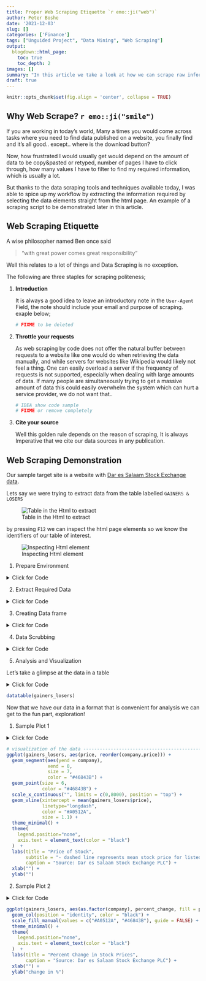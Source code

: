 ```yaml
---
title: Proper Web Scraping Etiquette `r emo::ji("web")`
author: Peter Boshe
date: '2021-12-03'
slug: []
categories: ['Finance']
tags: ["Unguided Project", "Data Mining", "Web Scraping"]
output:
  blogdown::html_page:
    toc: true
    toc_depth: 2
images: []
summary: "In this article we take a look at how we can scrape raw information/data from websites without the hassle of copying and pasting and clicking and retyping whole data tables and ~then~ analysing your data."
draft: true
---
```


```r
knitr::opts_chunk$set(fig.align = 'center', collapse = TRUE)
```

## Why Web Scrape? `r emo::ji("smile")`

If you are working in today's world, Many a times you would come across tasks where you need to find data published on a website, you finally find and it's all good.. except.. where is the download button?

Now, how frustrated I would usually get would depend on the amount of data to be copy&pasted or retyped, number of pages I have to click through, how many values I have to filter to find my required information, which is usually a lot.

But thanks to the data scraping tools and techniques available today, I was able to spice up my workflow by extracting the information required by selecting the data elements straight from the html page. An example of a scraping script to be demonstrated later in this article.

## Web Scraping Etiquette

A wise philosopher named Ben once said 

>"with great power comes great responsibility"

Well this relates to a lot of things and Data Scraping is no exception.

The following are three staples for scraping politeness;

1.  **Introduction**

    It is always a good idea to leave an introductory note in the `User-Agent` Field, the note should include your email and purpose of scraping. exaple below;
<!-- #REVIEW to check alternative for r -->
<!-- #REVIEW to check alternative for r -->

    ```r
# FIXME to be deleted
    ```

2.  **Throttle your requests**

    As web scraping by code does not offer the natural buffer between requests to a website like one would do when retrieving the data manually, and while servers for websites like Wikipedia would likely not feel a thing. One can easily overload a server if the frequency of requests is not supported, especially when dealing with large amounts of data. If many people are simultaneously trying to get a massive amount of data this could easily overwhelm the system which can hurt a service provider, we do not want that..

    ```r
# IDEA show code sample
# FIXME or remove completely
    ```

3.  **Cite your source**

    Well this golden rule depends on the reason of scraping, It is always Imperative that we cite our data sources in any publication.

## Web Scraping Demonstration

<!-- CHANGED should include tips&tricks and link to scraping code --> 

Our sample target site is a website with [Dar es Salaam Stock Exchange data](https://www.dse.co.tz/).

Lets say we were trying to extract data from the table labelled `GAINERS & LOSERS`

![Table in the Html to extract](images/webscrape01.png "Snapshot 1")

by pressing `F12` we can inspect the html page elements so we know the identifiers of our table of interest.

![Inspecting Html element](images/webscrape02.png "snapshot 2")

1. Prepare Environment

<details>
<summary>Click for Code</summary>
```r
#setupenvironment------------------------------------------------------

library(rvest)
library(httr)
library(purrr)
library(dplyr)
library(ggplot2)
library(DT)


```
 
```r


#loadthehtml-----------------------------------------------------------

response<-GET("https://www.dse.co.tz/")
html<-content(response)
status_code(response)

```
</details>




2. Extract Required Data

<details>
<summary>Click for Code</summary>
```r
#extractanycompanynames--------------------------------------------

company<-html%>%
html_nodes(xpath='//table//tr/td/a')%>%
html_text()

#extractPrice----------------------------------------------------

price<-html%>%
html_nodes(xpath='//table//tr/td[a]')%>%
html_nodes(xpath='..')%>%
html_nodes(xpath='td[position()=2]')%>%
html_text()

#Extractingchange-------------------------------------------------------

change<-html%>%
html_nodes(xpath='//table//tr/td[a]')%>%
html_nodes(xpath='..')%>%
html_nodes(xpath='td[position()=3]')%>%
html_text()

```
</details>




3. Creating Data frame

<details>
<summary>Click for Code</summary>
```r
#creatingdataframeforanalysis-----------------------------------------
gainers_losers<-data.frame(company=company,
price=price,
change=change)

```
</details>



4. Data Scrubbing

<details>
<summary>Click for Code</summary>
```r
# clean data --------------------------------------------------------------
gainers_losers$company = as.factor(gainers_losers$company)
gainers_losers$price = as.numeric(gsub(",", "", gainers_losers$price))
gainers_losers$percent_change = as.numeric(gsub("%", "", gainers_losers$change))

gainers_losers <- gainers_losers %>% 
  mutate(pos = percent_change >= 0)

```
</details>



5. Analysis and Visualization

Let's take a glimpse at the data in a table

<details>
<summary>Click for Code</summary>
```r
datatable(gainers_losers)
```
</details>


```r
datatable(gainers_losers)
```

Now that we have our data in a format that is convenient for analysis we can get to the fun part, exploration!




1. Sample Plot 1

<details>
<summary>Click for Code</summary>
```r
# visualization of the data -----------------------------------------------
ggplot(gainers_losers, aes(price, reorder(company,price))) + 
  geom_segment(aes(yend = company), 
               xend = 0,
               size = 7,
               color = "#46843B") + 
  geom_point(size = 6, 
             color = "#46843B") +
  scale_x_continuous("", limits = c(0,8000), position = "top") +
  geom_vline(xintercept = mean(gainers_losers$price), 
             linetype="longdash",
             color = "#A0512A", 
             size = 1.1) +
  theme_minimal() +
  theme(
    legend.position="none",
    axis.text = element_text(color = "black")
  )  +
  labs(title = "Price of Stock",
       subtitle = "- dashed line represents mean stock price for listed companies",
       caption = "Source: Dar es Salaam Stock Exchange PLC") +
  xlab("") +
  ylab("")
```
</details>


```r
# visualization of the data -----------------------------------------------
ggplot(gainers_losers, aes(price, reorder(company,price))) + 
  geom_segment(aes(yend = company), 
               xend = 0,
               size = 7,
               color = "#46843B") + 
  geom_point(size = 6, 
             color = "#46843B") +
  scale_x_continuous("", limits = c(0,8000), position = "top") +
  geom_vline(xintercept = mean(gainers_losers$price), 
             linetype="longdash",
             color = "#A0512A", 
             size = 1.1) +
  theme_minimal() +
  theme(
    legend.position="none",
    axis.text = element_text(color = "black")
  )  +
  labs(title = "Price of Stock",
       subtitle = "- dashed line represents mean stock price for listed companies",
       caption = "Source: Dar es Salaam Stock Exchange PLC") +
  xlab("") +
  ylab("")
```




2. Sample Plot 2

<details>
<summary>Click for Code</summary>
```r
ggplot(gainers_losers, aes(as.factor(company), percent_change, fill = pos)) +
  geom_col(position = "identity", color = "black") +
  scale_fill_manual(values = c("#A0512A", "#46843B"), guide = FALSE) +
  theme_minimal() +
  theme(
    legend.position="none",
    axis.text = element_text(color = "black")
  )  +
  labs(title = "Percent Change in Stock Prices",
       caption = "Source: Dar es Salaam Stock Exchange PLC") +
  xlab("") +
  ylab("change in %")
```
</details>



```r

ggplot(gainers_losers, aes(as.factor(company), percent_change, fill = pos)) +
  geom_col(position = "identity", color = "black") +
  scale_fill_manual(values = c("#A0512A", "#46843B"), guide = FALSE) +
  theme_minimal() +
  theme(
    legend.position="none",
    axis.text = element_text(color = "black")
  )  +
  labs(title = "Percent Change in Stock Prices",
       caption = "Source: Dar es Salaam Stock Exchange PLC") +
  xlab("") +
  ylab("change in %")

```
